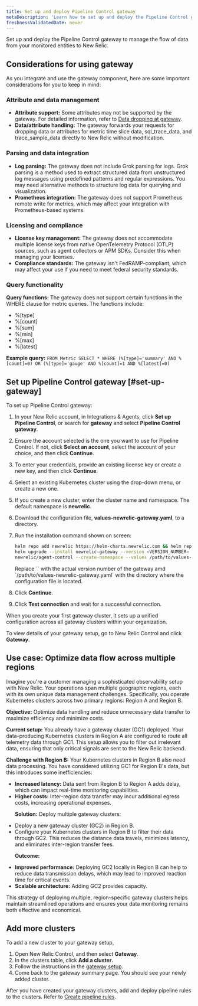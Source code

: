 ```yaml
---
title: Set up and deploy Pipeline Control gateway
metaDescription: 'Learn how to set up and deploy the Pipeline Control gateway to manage the flow of data from your monitored entities to New Relic.'
freshnessValidatedDate: never
---
```


Set up and deploy the Pipeline Control gateway to manage the flow of data from your monitored entities to New Relic.

## Considerations for using gateway
As you integrate and use the gateway component, here are some important considerations for you to keep in mind:

### Attribute and data management
- **Attribute support:** Some attributes may not be supported by the gateway. For detailed information, refer to [Data dropping at gateway](/docs/new-relic-control/pipeline-control/data-dropping-gateway).
- **Data/attribute handling:** The gateway forwards your requests for dropping data or attributes for metric time slice data, sql_trace_data, and trace_sample_data directly to New Relic without modification.

### Parsing and data integration
- **Log parsing:** The gateway does not include Grok parsing for logs. Grok parsing is a method used to extract structured data from unstructured log messages using predefined patterns and regular expressions. You may need alternative methods to structure log data for querying and visualization.
- **Prometheus integration:** The gateway does not support Prometheus remote write for metrics, which may affect your integration with Prometheus-based systems.

### Licensing and compliance
- **License key management:** The gateway does not accommodate multiple license keys from native OpenTelemetry Protocol (OTLP) sources, such as agent collectors or APM SDKs. Consider this when managing your licenses.
- **Compliance standards:** The gateway isn't FedRAMP-compliant, which may affect your use if you need to meet federal security standards.

### Query functionality
**Query functions:** The gateway does not support certain functions in the WHERE clause for metric queries. The functions include:
- %[type]
- %[count]
- %[sum]
- %[min]
- %[max]
- %[latest]

**Example query:** `FROM Metric SELECT * WHERE (%[type]='summary' AND %[count]=0) OR (%[type]='gauge' AND %[count]=1 AND %[latest]=0)`

## Set up Pipeline Control gateway [#set-up-gateway]

To set up Pipeline Control gateway:

1. In your New Relic account, in Integrations & Agents, click **Set up Pipeline Control**, or search for **gateway** and select **Pipeline Control gateway**. 
2. Ensure the account selected is the one you want to use for Pipeline Control. If not, click **Select an account**, select the account of your choice, and then click **Continue**.
3. To enter your credentials, provide an existing license key or create a new key, and then click **Continue**.  
4. Select an existing Kubernetes cluster using the drop-down menu, or create a new one.
5. If you create a new cluster, enter the cluster name and namespace. The default namespace is **newrelic**.
6. Download the configuration file, **values-newrelic-gateway.yaml**, to a directory.
7. Run the installation command shown on screen:
    
    ```bash
    helm repo add newrelic https://helm-charts.newrelic.com && helm repo update && \
    helm upgrade --install newrelic-gateway --version <VERSION_NUMBER> -n newrelic \
    newrelic/agent-control --create-namespace --values /path/to/values-newrelic-gateway.yaml --devel
    ```

    <Callout variant="tip">
        Replace `<VERSION_NUMBER>` with the actual version number of the gateway amd `/path/to/values-newrelic-gateway.yaml` with the directory where the configuration file is located. 
    </Callout>
8. Click **Continue**.
9. Click **Test connection** and wait for a successful connection.

When you create your first gateway cluster, it sets up a unified configuration across all gateway clusters within your organization. 

To view details of your gateway setup, go to New Relic Control and click **Gateway**.

## Use case: Optimize data flow across multiple regions
Imagine you're a customer managing a sophisticated observability setup with New Relic. Your operations span multiple geographic regions, each with its own unique data management challenges. Specifically, you operate Kubernetes clusters across two primary regions: Region A and Region B.

**Objective:** Optimize data handling and reduce unnecessary data transfer to maximize efficiency and minimize costs.<p/>
**Current setup:** You already have a gateway cluster (GC1) deployed. Your data-producing Kubernetes clusters in Region A are configured to route all telemetry data through GC1. This setup allows you to filter out irrelevant data, ensuring that only critical signals are sent to the New Relic backend.<p/>
**Challenge with Region B:** Your Kubernetes clusters in Region B also need data processing. You have considered utilizing GC1 for Region B's data, but this introduces some inefficiencies:
- **Increased latency:** Data sent from Region B to Region A adds delay, which can impact real-time monitoring capabilities.
- **Higher costs:** Inter-region data transfer may incur additional egress costs, increasing operational expenses.<p/>
**Solution:** Deploy multiple gateway clusters:
- Deploy a new gateway cluster (GC2) in Region B.
- Configure your Kubernetes clusters in Region B to filter their data through GC2. This reduces the distance data travels, minimizes latency, and eliminates inter-region transfer fees.<p/>
**Outcome:**
- **Improved performance:** Deploying GC2 locally in Region B can help to reduce data transmission delays, which may lead to improved reaction time for critical events.
- **Scalable architecture:** Adding GC2 provides capacity.

This strategy of deploying multiple, region-specific gateway clusters helps maintain streamlined operations and ensures your data monitoring remains both effective and economical.

## Add more clusters
To add a new cluster to your gateway setup, 
1. Open New Relic Control, and then select **Gateway**.
2. In the clusters table, click **Add a cluster**.
3. Follow the instructions in the [gateway setup](/docs/new-relic-control/pipeline-control/set-up-and-deploy-pipeline-control#set-up-gateway).
4. Come back to the gateway summary page. You should see your newly added cluster. 

After you have created your gateway clusters, add and deploy pipeline rules to the clusters. Refer to [Create pipeline rules](/docs/new-relic-control/pipeline-control/create-pipeline-rules).
